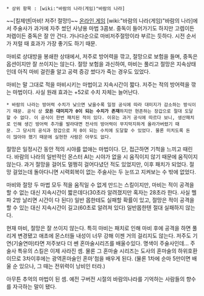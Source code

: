  * 상위 항목 : [wiki:"바람의 나라(게임)"바람의 나라]

~~[킬제덴|마비! 저주! 절망!]~~
[[온라인 게임]] [wiki:"바람의 나라(게임)"바람의 나라]에서 주술사가 과거에 자주 썼던 사냥용 마법 3콤보. 중독이 들어가기도 하지만 고렙이든 저렙이든 중독은 잘 안 건다. 가나다순으로 마비저주절망이라 부르는 듯하다. 시전 순서가 저럴 때 효과가 가장 좋기도 하기 때문.

마비로 상대방을 봉쇄한 상태에서, 저주로 방어력을 깎고, 절망으로 보험을 들며, 중독은 옵션이지만 잘 쓰이지는 않는다. 절망 보험을 과신하여, 마비는 풀리고 절망은 지속상태인데 아직 마비 걸린줄 알고 공력 증강 썼다가 죽는 경우도 있었다.

마비는 말 그대로 적을 마비시키는 마법이고 지속시간이 짧다.
저주는 적의 방어력을 깎는 마법이다. 사실 원래 효과는 +52로 수치 자체는 늘어난다.
 * 바람의 나라는 방어력 수치가 낮으면 낮을수록 일정 공식에 따라 대미지가 감소하는 방식이기 때문. 공식 상 '''모든 대미지가 0이 되는 수치가 존재'''하지만 현존하는 장갑으로 절대 도달할 수 없다. 이 공식이 한번 패치된 적이 있다. 이유는 과거 공식에 따르다 보니, 생산패치로 인해 생긴 방어력 추가를 발라대면 전사의 방어력이 무지막지하게 올라가버렸기 때문. 그 당시의 공식과 장갑으로 저 0이 되는 수치에 도달할 수 있었다. 물론 미치도록 돈이 많아야 했기 때문에 실현한 사람은 아무도 없다.

절망은 일정시간 동안 적의 시야를 없애는 마법이다. 단, 접근하면 기척을 느끼고 때린다. 
바람의 나라의 일반적인 몬스터 AI는 시야가 없을 시 움직이지 않기 때문에 움직이지 않는다. 과거 절망을 걸어도 멀쩡히 걸어다녔던 적도 있었지만, 이후 패치가 되었다. 절망 걸었는데 돌아다니면 시력회복이 없는 주술사는 두 눈뜨고 지켜보는 수 밖에 없었다.

마비와 절망 두 마법 모두 적을 움직일 수 없게 만드는 스킬이지만, 마비는 적이 공격을 할 수 없는 대신 지속시간이 짧은데다(30초라 알려졌지만 혹자는 28초라 한다. 사실 헬파 2방 날리면 시간이 다 된다) 일반 몹한테도 실패할 확률이 있고, 절망은 적이 공격을 할 수 있는 대신 지속시간이 길고(60초로 알려져 있다) 일반몹한텐 절대 실패하지 않는다.

현재 마비, 절망은 잘 쓰이지 않는다. 특히 마비는 패치로 인해 마비 후에 공격을 하면 풀리게 변경됐고 애초에 몬스터들 내성이 너무 강해 이젠 거의 걸리지도 않는다. 저주도 기연(기술연마)타면 저주보다 더 쎈 혼마술시리즈를 배울수있다. 명색이 주술사인데... 주술사 특유의 스킬은 이제 사라진 셈. 물론 그 혼마술 시리즈는 도사의 혼마술의 하위호환이므로 3차이후에는 광역혼마술인 혼마'첨을 배우게 된다. (물론 1차에 순마 5만이면 배울 순 있으나, 그 때는 전위력이 낭비인 터라.)

아무튼 추억의 마법이 된 셈. 예전 구버전 시절의 바람의나라를 기억하는 사람들의 향수를 자극하는 말이 됐다.
